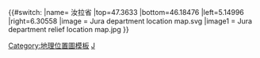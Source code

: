 {{#switch:{{{1}}}
|name= 汝拉省
|top=47.3633
|bottom=46.18476
|left=5.14996
|right=6.30558
|image = Jura department location map.svg
|image1 = Jura department relief location map.jpg
}}<noinclude>{{Location map/Info}}
[[Category:地理位置圖模板]]
[[Category:法国各省地理位置图模板|J]]
</noinclude>